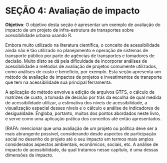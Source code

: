 # SEÇÃO 4: Avaliação de impacto

**Objetivo**: O objetivo desta seção é apresentar um exemplo de avaliação do impacto de um projeto de infra-estrutura de transportes sobre acessibilidade urbana usando R.

Embora muito utilizado na literatura científica, o conceito de acessibilidade ainda não é tão utilizado no planejamento e operação de sistemas de transporte público por parte de agências de transportes e tomadores de decisão. Muito disto se dá pela dificuldade de incorporar análises de acessibilidade a métodos de avaliação de projetos comumente utilizados, como análises de custo e benefício, por exemplo. Esta seção apresenta um método de avaliação de impactos de projetos e investimentos de transporte que tem na acessibilidade sua principal ferramenta.

A aplicação do método envolve a edição de arquivos GTFS, o cálculo de matrizes de custo, a tomada de decisão por trás da escolha de qual medida de acessibilidade utilizar, a estimativa dos níveis de acessibilidade, a visualização espacial desses níveis e o cálculo e análise de indicadores de desigualdade. Engloba, portanto, muitos dos pontos abordados neste livro, e serve como uma aplicação prática dos conceitos até então apresentados.

[RAFA: mencionar que uma avaliação de um projeto ou política deve ser a mais abrangente possível, considerando desde aspectos de participação social no desenho do projeto até o seu impacto em termos mais amplos considerados aspectos ambientais, econômicos, sociais, etc. A análise de impacto de acessibilidade, da qual tratamos nesse capítulo, é uma dessas  dimensões de impacto.